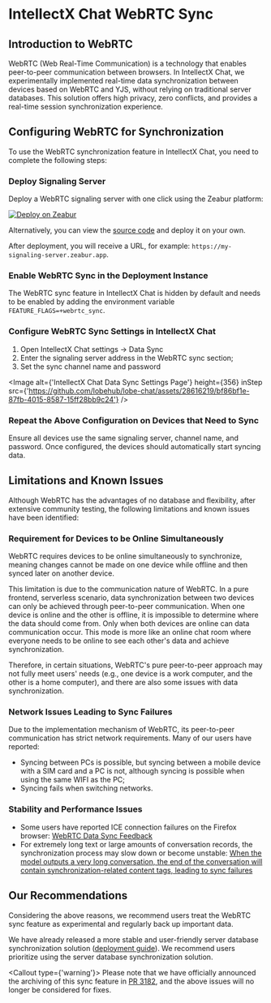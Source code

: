 # IntellectX Chat WebRTC Sync

## Introduction to WebRTC

WebRTC (Web Real-Time Communication) is a technology that enables peer-to-peer communication between browsers. In IntellectX Chat, we experimentally implemented real-time data synchronization between devices based on WebRTC and YJS, without relying on traditional server databases. This solution offers high privacy, zero conflicts, and provides a real-time session synchronization experience.

## Configuring WebRTC for Synchronization

To use the WebRTC synchronization feature in IntellectX Chat, you need to complete the following steps:

<Steps>

### Deploy Signaling Server

Deploy a WebRTC signaling server with one click using the Zeabur platform:

[![Deploy on Zeabur](https://zeabur.com/button.svg)](https://zeabur.com/templates/MY0JZG?referralCode=arvinxx)

Alternatively, you can view the [source code](https://github.com/lobehub/y-webrtc-signaling) and deploy it on your own.

After deployment, you will receive a URL, for example: `https://my-signaling-server.zeabur.app`.

### Enable WebRTC Sync in the Deployment Instance

The WebRTC sync feature in IntellectX Chat is hidden by default and needs to be enabled by adding the environment variable `FEATURE_FLAGS=+webrtc_sync`.

### Configure WebRTC Sync Settings in IntellectX Chat

1. Open IntellectX Chat settings -> Data Sync
2. Enter the signaling server address in the WebRTC sync section;
3. Set the sync channel name and password

<Image
  alt={'IntellectX Chat Data Sync Settings Page'}
  height={356}
  inStep
  src={'https://github.com/lobehub/lobe-chat/assets/28616219/bf86bf1e-87fb-4015-8587-15ff28bb9c24'}
/>

### Repeat the Above Configuration on Devices that Need to Sync

Ensure all devices use the same signaling server, channel name, and password. Once configured, the devices should automatically start syncing data.

</Steps>

## Limitations and Known Issues

Although WebRTC has the advantages of no database and flexibility, after extensive community testing, the following limitations and known issues have been identified:

### Requirement for Devices to be Online Simultaneously

WebRTC requires devices to be online simultaneously to synchronize, meaning changes cannot be made on one device while offline and then synced later on another device.

This limitation is due to the communication nature of WebRTC. In a pure frontend, serverless scenario, data synchronization between two devices can only be achieved through peer-to-peer communication. When one device is online and the other is offline, it is impossible to determine where the data should come from. Only when both devices are online can data communication occur. This mode is more like an online chat room where everyone needs to be online to see each other's data and achieve synchronization.

Therefore, in certain situations, WebRTC's pure peer-to-peer approach may not fully meet users' needs (e.g., one device is a work computer, and the other is a home computer), and there are also some issues with data synchronization.

### Network Issues Leading to Sync Failures

Due to the implementation mechanism of WebRTC, its peer-to-peer communication has strict network requirements. Many of our users have reported:

- Syncing between PCs is possible, but syncing between a mobile device with a SIM card and a PC is not, although syncing is possible when using the same WIFI as the PC;
- Syncing fails when switching networks.

### Stability and Performance Issues

- Some users have reported ICE connection failures on the Firefox browser: [WebRTC Data Sync Feedback](https://github.com/lobehub/lobe-chat/issues/1683#issuecomment-2094745907)
- For extremely long text or large amounts of conversation records, the synchronization process may slow down or become unstable: [When the model outputs a very long conversation, the end of the conversation will contain synchronization-related content tags, leading to sync failures](https://github.com/lobehub/lobe-chat/issues/1962)

## Our Recommendations

Considering the above reasons, we recommend users treat the WebRTC sync feature as experimental and regularly back up important data.

We have already released a more stable and user-friendly server database synchronization solution ([deployment guide](/docs/self-hosting/advanced/server-database)). We recommend users prioritize using the server database synchronization solution.

<Callout type={'warning'}>
  Please note that we have officially announced the archiving of this sync feature in [PR
  3182](https://github.com/lobehub/lobe-chat/pull/3182), and the above issues will no longer be
  considered for fixes.
</Callout>
